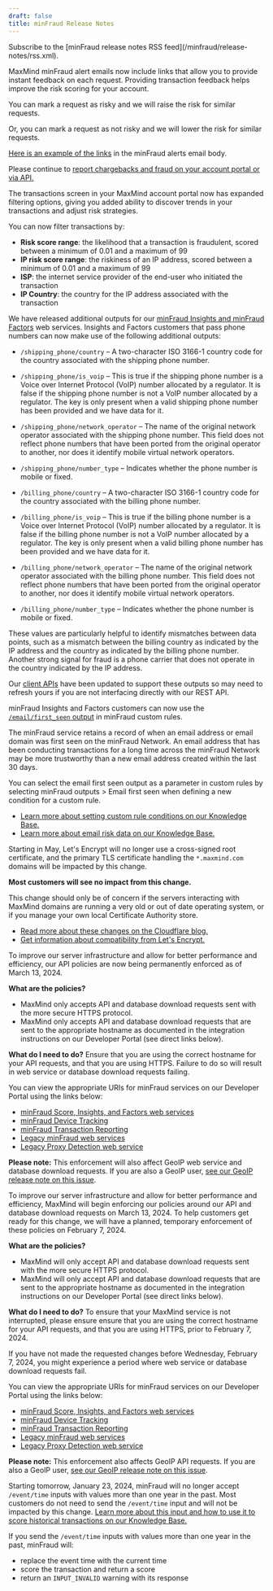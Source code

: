 ```yaml
---
draft: false
title: minFraud Release Notes
---
```


<Alert type="info">
Subscribe to the [minFraud release notes RSS feed](/minfraud/release-notes/rss.xml).
</Alert>

<ReleaseNote date="2024-08-15" title="MaxMind minFraud alert emails now include instant feedback links">

MaxMind minFraud alert emails now include links that allow you to provide
instant feedback on each request. Providing transaction feedback helps improve
the risk scoring for your account.

You can mark a request as risky and we will raise the risk for similar requests.

Or, you can mark a request as not risky and we will lower the risk for similar
requests.

[Here is an example of the links](https://get.maxmind.com/hubfs/Marketing/Misc/minfraud-alerts-feedback-links.png)
in the minFraud alerts email body.

Please continue to
[report chargebacks and fraud on your account portal or via API.](https://dev.maxmind.com/minfraud/report-a-transaction)

</ReleaseNote>

<ReleaseNote date="2024-08-08" title="Additional filtering options now available for minFraud transactions">
The transactions screen in your MaxMind account portal now has expanded 
filtering options, giving you added ability to discover trends in your 
transactions and adjust risk strategies.

You can now filter transactions by:

- **Risk score range**: the likelihood that a transaction is fraudulent, scored
  between a minimum of 0.01 and a maximum of 99
- **IP risk score range**: the riskiness of an IP address, scored between a
  minimum of 0.01 and a maximum of 99
- **ISP**: the internet service provider of the end-user who initiated the
  transaction
- **IP Country**: the country for the IP address associated with the transaction

</ReleaseNote>

<ReleaseNote date="2024-07-09" title="New phone outputs released for minFraud® Insights and minFraud Factors">

We have released additional outputs for our
[minFraud Insights and minFraud Factors](https://www.maxmind.com/en/solutions/minfraud-services)
web services. Insights and Factors customers that pass phone numbers can now
make use of the following additional outputs:

- `/shipping_phone/country` – A two-character ISO 3166-1 country code for the
  country associated with the shipping phone number.

- `/shipping_phone/is_voip` – This is true if the shipping phone number is a
  Voice over Internet Protocol (VoIP) number allocated by a regulator. It is
  false if the shipping phone number is not a VoIP number allocated by a
  regulator. The key is only present when a valid shipping phone number has been
  provided and we have data for it.

- `/shipping_phone/network_operator` – The name of the original network operator
  associated with the shipping phone number. This field does not reflect phone
  numbers that have been ported from the original operator to another, nor does
  it identify mobile virtual network operators.

- `/shipping_phone/number_type` – Indicates whether the phone number is mobile
  or fixed.

- `/billing_phone/country` – A two-character ISO 3166-1 country code for the
  country associated with the billing phone number.

- `/billing_phone/is_voip` – This is true if the billing phone number is a Voice
  over Internet Protocol (VoIP) number allocated by a regulator. It is false if
  the billing phone number is not a VoIP number allocated by a regulator. The
  key is only present when a valid billing phone number has been provided and we
  have data for it.

- `/billing_phone/network_operator` – The name of the original network operator
  associated with the billing phone number. This field does not reflect phone
  numbers that have been ported from the original operator to another, nor does
  it identify mobile virtual network operators.

- `/billing_phone/number_type` – Indicates whether the phone number is mobile or
  fixed.

These values are particularly helpful to identify mismatches between data
points, such as a mismatch between the billing country as indicated by the IP
address and the country as indicated by the billing phone number. Another strong
signal for fraud is a phone carrier that does not operate in the country
indicated by the IP address.

Our [client APIs](/minfraud/evaluate-a-transaction#links-to-maxmind-client-apis)
have been updated to support these outputs so may need to refresh yours if you
are not interfacing directly with our REST API.

</ReleaseNote>

<ReleaseNote date="2024-04-08" title="Email first seen can be used as a parameter for custom rules">

minFraud Insights and Factors customers can now use the
[`/email/first_seen` output](https://dev.maxmind.com/minfraud/api-documentation/responses/#schema--response--email)
in minFraud custom rules.

The minFraud service retains a record of when an email address or email domain
was first seen on the minFraud Network. An email address that has been
conducting transactions for a long time across the minFraud Network may be more
trustworthy than a new email address created within the last 30 days.

You can select the email first seen output as a parameter in custom rules by
selecting minFraud outputs > Email first seen when defining a new condition for
a custom rule.

- [Learn more about setting custom rule conditions on our Knowledge Base.](https://support.maxmind.com/hc/en-us/articles/4408362750875#h_01HBNQ01QST1MPM481ZW520R7J)
- [Learn more about email risk data on our Knowledge Base.](https://support.maxmind.com/hc/en-us/articles/4408562891803-Email-Risk-Data)

</ReleaseNote>

<ReleaseNote date="2024-04-08" title="Upcoming changes to our TLS certificates may impact customers with unusual server configuration">

Starting in May, Let's Encrypt will no longer use a cross-signed root
certificate, and the primary TLS certificate handling the `*.maxmind.com`
domains will be impacted by this change.

**Most customers will see no impact from this change.**

This change should only be of concern if the servers interacting with MaxMind
domains are running a very old or out of date operating system, or if you manage
your own local Certificate Authority store.

- [Read more about these changes on the Cloudflare blog.](https://blog.cloudflare.com/upcoming-lets-encrypt-certificate-chain-change-and-impact-for-cloudflare-customers)
- [Get information about compatibility from Let's Encrypt.](https://letsencrypt.org/docs/certificate-compatibility/)

</ReleaseNote>

<ReleaseNote date="2024-03-13" title="API policies are now permanently enforced">

To improve our server infrastructure and allow for better performance and
efficiency, our API policies are now being permanently enforced as of March
13, 2024.

**What are the policies?**

- MaxMind only accepts API and database download requests sent with the more
  secure HTTPS protocol.
- MaxMind only accepts API and database download requests that are sent to the
  appropriate hostname as documented in the integration instructions on our
  Developer Portal (see direct links below).

**What do I need to do?** Ensure that you are using the correct hostname for
your API requests, and that you are using HTTPS. Failure to do so will result in
web service or database download requests failing.

You can view the appropriate URIs for minFraud services on our Developer Portal
using the links below:

- [minFraud Score, Insights, and Factors web services](/minfraud/api-documentation/requests#service-endpoints)
- [minFraud Device Tracking](/minfraud/track-devices/#implementation)
- [minFraud Transaction Reporting](/minfraud/report-a-transaction#api-documentation)
- [Legacy minFraud web services](/minfraud/minfraud-legacy#http-api)
- [Legacy Proxy Detection web service](/minfraud/proxy-detection#http-based-api)

**Please note:** This enforcement will also affect GeoIP web service and
database download requests. If you are also a GeoIP user,
[see our GeoIP release note on this issue](/geoip/release-notes/2024#api-policies-are-now-permanently-enforced).

</ReleaseNote>

<ReleaseNote date="2024-01-25" title="API policies - temporary enforcement on February 7, 2024">

To improve our server infrastructure and allow for better performance and
efficiency, MaxMind will begin enforcing our policies around our API and
database download requests on March 13, 2024. To help customers get ready for
this change, we will have a planned, temporary enforcement of these policies on
February 7, 2024.

**What are the policies?**

- MaxMind will only accept API and database download requests sent with the more
  secure HTTPS protocol.
- MaxMind will only accept API and database download requests that are sent to
  the appropriate hostname as documented in the integration instructions on our
  Developer Portal (see direct links below).

**What do I need to do?** To ensure that your MaxMind service is not
interrupted, please ensure ensure that you are using the correct hostname for
your API requests, and that you are using HTTPS, prior to February 7, 2024.

If you have not made the requested changes before Wednesday, February 7, 2024,
you might experience a period where web service or database download requests
fail.

You can view the appropriate URIs for minFraud services on our Developer Portal
using the links below:

- [minFraud Score, Insights, and Factors web services](/minfraud/api-documentation/requests#service-endpoints)
- [minFraud Device Tracking](/minfraud/track-devices/#implementation)
- [minFraud Transaction Reporting](/minfraud/report-a-transaction#api-documentation)
- [Legacy minFraud web services](/minfraud/minfraud-legacy#http-api)
- [Legacy Proxy Detection web service](/minfraud/proxy-detection#http-based-api)

**Please note:** This enforcement also affects GeoIP API requests. If you are
also a GeoIP user,
[see our GeoIP release note on this issue](/geoip/release-notes/2024#api-policies---temporary-enforcement-on-february-7-2024).

</ReleaseNote>

<ReleaseNote date="2024-01-22" title="minFraud no longer accepts event times more than one year in the past">

Starting tomorrow, January 23, 2024, minFraud will no longer accept
`/event/time` inputs with values more than one year in the past. Most customers
do not need to send the `/event/time` input and will not be impacted by this
change.
[Learn more about this input and how to use it to score historical transactions on our Knowledge Base.](https://support.maxmind.com/hc/en-us/articles/5452006111003-Event-and-Account-Inputs#h_01G0Z3WBNAP5Y8WNRR156EJBBF)

If you send the `/event/time` inputs with values more than one year in the past,
minFraud will:

- replace the event time with the current time
- score the transaction and return a score
- return an `INPUT_INVALID` warning with its response

</ReleaseNote>
